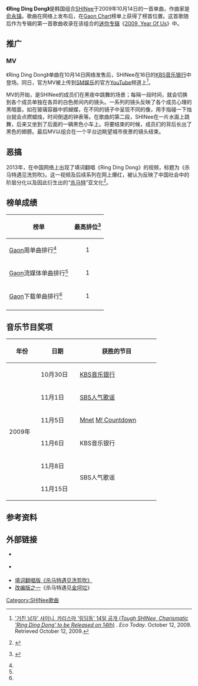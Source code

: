 {{Infobox single
| Name           = Ring Ding Dong
| Cover          = 
| Cover size     = 
| Border         = yes
| Caption        =
| Artist         = [[SHINee|SHINee]]
| Album          = 《[[2009,_Year_Of_Us|2009, Year Of Us]]》
| Released       = 2009年10月14日
| Format         = [[数字音乐下载|网络下载]]
| Recorded       = 
| Genre          = [[R&B|R&B]], [[流行_(音乐类型)|Pop]]
| Label          = [[SM娱乐|SM娱乐]]
| Writer         = [[俞永镇|俞永镇]]
| Producer       = [[李秀满|李秀满]] <small>([[执行制作人|执行]])</small>
| Audio sample?  = 
| Certification  =
| Chronology     = [[SHINee|SHINee]]韩语单曲
|Last single   = 《[[Juliette_(SHINee单曲)|Juliette]]》<br />（2009年）
|This single   = 《'''Ring Ding Dong'''》<br />（2009年）
|Next single   = 《[[Jo_Jo_(SHINee单曲)|Jo Jo]]》<br />（2009年）
}}

'''《Ring Ding Dong》'''是韩国组合[[SHINee|SHINee]]于2009年10月14日的一首单曲，作曲家是[[俞永镇|俞永镇]]。歌曲在网络上发布后，在[[Gaon_Chart|Gaon Chart]]榜单上获得了榜首位置。这首歌随后作为专辑的第一首歌曲收录在该组合的[[迷你专辑|迷你专辑]]《[[2009,_Year_Of_Us|2009, Year Of Us]]》中。

== 推广 ==
=== MV ===
《Ring Ding Dong》单曲在10月14日网络发售后，SHINee在16日的[[KBS音乐银行|KBS音乐银行]]中登场。同日，官方MV被上传到[[SM娱乐|SM娱乐]]的官方[[YouTube|YouTube]]频道上<ref>{{ko icon}} [http://www.eto.co.kr/?Code=20091012113550523&ts=143958 '거친 남자' 샤이니, 카리스마 '링딩동' 14일 공개 (''Tough SHINee, Charismatic 'Ring Ding Dong' to be Released on 14th'')] {{Wayback|url=http://www.eto.co.kr/?Code=20091012113550523&ts=143958 |date=20120114083905 }}. ''Eco Today''. October 12, 2009. Retrieved October 12, 2009.</ref>。

MV的开始，是SHINee的成员们在黑夜中跳舞的场景；每隔一段时间，就会切换到各个成员单独在各异的白色房间内的镜头。一系列的镜头反映了各个成员心理的黑暗面，如在玻璃容器中抓蝴蝶，在不同的镜子中呈现不同的像，用手指碰一下烛台就会点燃蜡烛，时间倒退的钟表等。在歌曲的第二段，SHINee在一片水面上跳舞，后来又坐到了后面的一辆黑色小车上。将要结束的时候，成员们的背后长出了黑色的翅膀。最后MV以组合在一个平台边眺望城市夜景的镜头结束。

== 恶搞 ==
2013年，在中国网络上出现了填词翻唱《Ring Ding Dong》的视频，标题为《杀马特遇见洗剪吹》。这一视频及后续系列在网上爆红，被认为反映了中国社会中的阶层分化以及因此衍生出的“[[杀马特|杀马特]]”亚文化<ref>{{cite news|url=http://www.guancha.cn/culture/2013_12_04_190218.shtml|title=美刊关注中国“杀马特与洗剪吹”现象：这折射了中国阶层分化|date=2013-12-04|accessdate=2013-12-05|work=观察者网|archive-date=2013-12-07|archive-url=https://web.archive.org/web/20131207055624/http://www.guancha.cn/culture/2013_12_04_190218.shtml|dead-url=no}}</ref>。

== 榜单成绩 ==
{| class="wikitable" 
! 榜单
! 最高排位<ref name=gaon>{{ko icon}} {{cite web|url=http://www.gaonchart.co.kr/main/section/search/list.gaon?Search_str=%EC%94%A8%EC%8A%A4%ED%83%80&x=36&y=9|title=Gaon Search - Shinee Ring Ding Dong|date=|work=|publisher=Gaon|accessdate=2012-04-29|language=|archive-date=2013-04-11|archive-url=https://web.archive.org/web/20130411224316/http://www.gaonchart.co.kr/main/section/search/list.gaon?Search_str=%EC%94%A8%EC%8A%A4%ED%83%80&x=36&y=9|dead-url=no}}</ref>
|- 
| [[Gaon_Chart|Gaon]]周单曲排行<ref name=gaon />
| align=center|1
|-
| [[Gaon_Chart|Gaon]]流媒体单曲排行<ref name=gaon />
|align="center"|1
|-
| [[Gaon_Chart|Gaon]]下载单曲排行<ref name=gaon />
|align="center"|1
|-
|}

== 音乐节目奖项 ==
{| class="wikitable"
|-
! style="width:70px;"|年份
! style="width:90px;"|日期
! style="width:200px;"|获胜的节目
|- style="text-align:center;"
| rowspan="6"|2009年
| 10月30日
| [[KBS|KBS]][[KBS音乐银行|音乐银行]]
|- style="text-align:center;"
| 11月1日
| [[SBS_(韩国)|SBS]][[SBS人气歌谣|人气歌谣]]
|- style="text-align:center;"
| 11月5日
| [[Mnet|Mnet]] [[M!_Countdown|M! Countdown]]
|- style="text-align:center;"
| 11月6日
| KBS音乐银行
|- style="text-align:center;"
| 11月8日
| rowspan="2" | SBS人气歌谣
|- style="text-align:center;"
| 11月15日
|}

== 参考资料  ==
{{reflist}}

== 外部链接 ==
* {{Official website|http://shinee.smtown.com}} {{ko icon}}
* {{Official website|http://www.shinee.jp}} {{jp icon}}
* [http://www.bilibili.com/video/av761947/ 填词翻唱版《杀马特遇见洗剪吹》]{{Wayback|url=http://www.bilibili.com/video/av761947/ |date=20141117012259 }}
* [http://www.bilibili.com/video/av918430/ 改编版之一]{{Wayback|url=http://www.bilibili.com/video/av918430/ |date=20150120081414 }}《杀马特遇见[[金坷垃|金坷垃]]》

{{SHINee}}

[[Category:SHINee歌曲|Category:SHINee歌曲]]